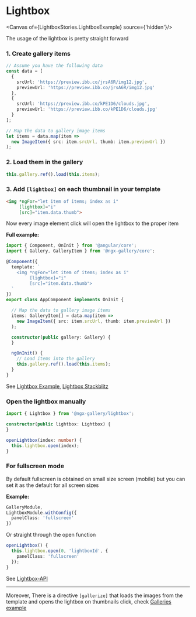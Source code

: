 
<Meta of={LightboxStories}/>

# Lightbox

<Canvas of={LightboxStories.LightboxExample} source={'hidden'}/>

The usage of the lightbox is pretty straight forward

### 1. Create gallery items

```ts
// Assume you have the following data
const data = [
  {
    srcUrl: 'https://preview.ibb.co/jrsA6R/img12.jpg',
    previewUrl: 'https://preview.ibb.co/jrsA6R/img12.jpg'
  },
  {
    srcUrl: 'https://preview.ibb.co/kPE1D6/clouds.jpg',
    previewUrl: 'https://preview.ibb.co/kPE1D6/clouds.jpg'
  }
];

// Map the data to gallery image items
let items = data.map(item =>
  new ImageItem({ src: item.srcUrl, thumb: item.previewUrl })
);
```

### 2. Load them in the gallery

```ts
this.gallery.ref().load(this.items);
```

### 3. Add `[lightbox]` on each thumbnail in your template

```html
<img *ngFor="let item of items; index as i"
     [lightbox]="i"
     [src]="item.data.thumb">
```

Now every image element click will open the lightbox to the proper item

**Full example:**

```ts
import { Component, OnInit } from '@angular/core';
import { Gallery, GalleryItem } from '@ngx-gallery/core';

@Component({
  template: `
    <img *ngFor="let item of items; index as i"
         [lightbox]="i"
         [src]="item.data.thumb">
  `
})
export class AppComponent implements OnInit {

  // Map the data to gallery image items
  items: GalleryItem[] = data.map(item =>
    new ImageItem({ src: item.srcUrl, thumb: item.previewUrl })
  );

  constructor(public gallery: Gallery) {
  }

  ngOnInit() {
    // Load items into the gallery
    this.gallery.ref().load(this.items);
  }
}
```

See [Lightbox Example](https://murhafsousli.github.io/ngx-gallery/#/lightbox), [Lightbox Stackblitz](https://stackblitz.com/edit/ngx-gallery-lightbox)

### Open the lightbox manually

```ts
import { Lightbox } from '@ngx-gallery/lightbox';

constructor(public lightbox: Lightbox) {
}

openLightbox(index: number) {
  this.lightbox.open(index);
}
```


### For fullscreen mode

By default fullscreen is obtained on small size screen (mobile) but you can set it as the default for all screen sizes

**Example:**

```ts
GalleryModule,
LightboxModule.withConfig({
  panelClass: 'fullscreen'
})
```

Or straight through the open function

```ts
openLightbox() {
  this.lightbox.open(0, 'lightboxId', {
    panelClass: 'fullscreen'
  });
}
```
See [Lightbox-API](https://github.com/MurhafSousli/ngx-gallery/wiki/Lightbox-API)

***

Moreover, There is a directive `[gallerize]` that loads the images from the template and opens the lightbox on thumbnails click, check [Galleries example](https://github.com/MurhafSousli/ngx-gallery/wiki/Gallerize-directive)


